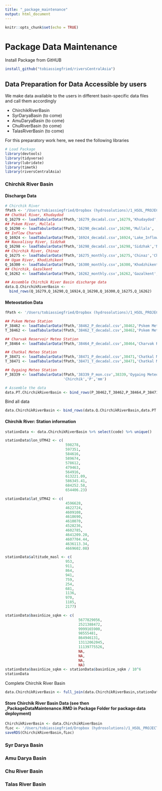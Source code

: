 ```yaml
---
title: "_package_maintenance"
output: html_document
---
```


```r
knitr::opts_chunk$set(echo = TRUE)
```

# Package Data Maintenance

Install Package from GitHUB
```r
install_github("tobiassiegfried/riversCentralAsia")
```

## Data Preparation for Data Accessible by users

We make data available to the users in different basin-specific data files and call them accordingly

-   ChirchikRiverBasin
-   SyrDaryaBasin (to come)
-   AmuDaryaBasin (to come)
-   ChuRiverBasin (to come)
-   TalasRiverBasin (to come)

For this preparatory work here, we need the following libraries

```r
# Load Package
library(devtools)
library(tidyverse)
library(lubridate)    
library(timetk)       
library(riversCentralAsia)
```

### Chirchik River Basin
#### Discharge Data
```r
# Chirchik River
fPath <- '/Users/tobiassiegfried/Dropbox (hydrosolutions)/1_HSOL_PROJECTS/PROJECTS/SDC/DKU_WRM_COURSE_CA/Course Materials/Data/Q/ChirchikRiverBasin/'
## Chatkal River, Khudaydod
Q_16279 <- loadTabularData(fPath,'16279_decadal.csv',16279,'Khudaydod','Chatkal','Chirchik','Q','m3s')
## Pskem River, Mullala
Q_16290 <- loadTabularData(fPath,'16290_decadal.csv',16290,'Mullala', 'Pskem','Chirchik','Q','m3s')
## Inflow Charvak
Q_16924 <- loadTabularData(fPath,'16924_decadal.csv',16924,'Lake_Inflow','Chatkal','Chirchik','Q','m3s')
## Nauvalisoy River, Sidzhak
Q_16298 <- loadTabularData(fPath,'16298_decadal.csv',16298,'Sidzhak','Nauvalisoy','Chirchik','Q','m3s')
## Chirchik River, Chinaz
Q_16275 <- loadTabularData(fPath,'16275_monthly.csv',16275,'Chinaz','Chirchik','Chirchik','Q','m3s')
## Ugam River, Khodizhikent
Q_16300 <- loadTabularData(fPath,'16300_monthly.csv',16300,'Khodzhikent','Ugam','Chirchik','Q','m3s')
## Chirchik, Gazalkent
Q_16262 <- loadTabularData(fPath,'16262_monthly.csv',16262,'Gazalkent','Chirchik','Chirchik','Q','m3s')

## Assemble Chirchik River Basin discharge data
data.Q.ChirchikRiverBasin <- 
  bind_rows(Q_16279,Q_16290,Q_16924,Q_16298,Q_16300,Q_16275,Q_16262)
```

#### Meteostation Data
```r
fPath <- '/Users/tobiassiegfried/Dropbox (hydrosolutions)/1_HSOL_PROJECTS/PROJECTS/SDC/DKU_WRM_COURSE_CA/Course Materials/Data/METEO/ChirchikRiverBasin/'

## Pskem Meteo Station
P_38462 <- loadTabularData(fPath,'38462_P_decadal.csv',38462,'Pskem Meteo Station','Pskem','Chirchik','P','mm')
T_38462 <- loadTabularData(fPath,'38462_T_decadal.csv',38462,'Pskem Meteo Station','Pskem','Chirchik','T','degC')

## Charvak Reservoir Meteo Station
P_38464 <- loadTabularData(fPath,'38464_P_decadal.csv',38464,'Charvak Reservoir Meteo Station','Chirchik','Chirchik','P','mm')

## Chatkal Meteo Station
P_38471 <- loadTabularData(fPath,'38471_P_decadal.csv',38471,'Chatkal Meteo Station','Chatkal','Chirchik','P','mm')
T_38471 <- loadTabularData(fPath,'38471_T_decadal.csv',38471,'Chatkal Meteo Station','Chatkal','Chirchik','T','degC')

## Oygaing Meteo Station
P_38339 <- loadTabularData(fPath,'38339_P_mon.csv',38339,'Oygaing Meteo Station','Pskem',
                           'Chirchik','P','mm')

# Assemble the data
data.PT.ChirchikRiverBasin <- bind_rows(P_38462,T_38462,P_38464,P_38471,T_38471,P_38339)
```

Bind all data
```r
data.ChirchikRiverBasin <- bind_rows(data.Q.ChirchikRiverBasin,data.PT.ChirchikRiverBasin)
```

#### Chirchik River: Station information
```r
stationData <- data.ChirchikRiverBasin %>% select(code) %>% unique()

stationData$lon_UTM42 <- c(
                            598278, 
                            597351, 
                            584616, 
                            589674, 
                            578612, 
                            479463,
                            564916,
                            613221.09, 
                            586345.41, 
                            684252.58,
                            654406.23)

stationData$lat_UTM42 <- c(
                            4596628, 
                            4622724,
                            4609108, 
                            4618690, 
                            4610070, 
                            4528236,
                            4602785,
                            4641209.20, 
                            4607704.44,
                            4636113.34,
                            4669602.08)

stationData$altitude_masl <- c(
                            953, 
                            911, 
                            864, 
                            941, 
                            759, 
                            254,
                            681,
                            1136, 
                            970, 
                            1185,
                            2177)

stationData$basinSize_sqkm <- c(
                                  5677829056, 
                                  2521388472, 
                                  9999165900, 
                                  98555481, 
                                  864946131, 
                                  13112062045,
                                  11139775526,
                                  NA,
                                  NA,
                                  NA,
                                  NA)
stationData$basinSize_sqkm <- stationData$basinSize_sqkm / 10^6
stationData
```

Complete Chirchik River Basin
```r
data.ChirchikRiverBasin <- full_join(data.ChirchikRiverBasin,stationData,by='code')
```

#### Store Chirchik River Basin Data (see then _PackageDataMaintenance.RMD in Package Folder for package data deployment)
```r
ChirchikRiverBasin <- data.ChirchikRiverBasin
fLoc <- '/Users/tobiassiegfried/Dropbox (hydrosolutions)/1_HSOL_PROJECTS/PROJECTS/SDC/DKU_WRM_COURSE_CA/Course Materials/Handbook/Applied_Hydrological_Modeling_Bookdown/data/ChirchikRiverBasin.rda'
saveRDS(ChirchikRiverBasin,fLoc)
```

### Syr Darya Basin

### Amu Darya Basin

### Chu River Basin

### Talas River Basin

